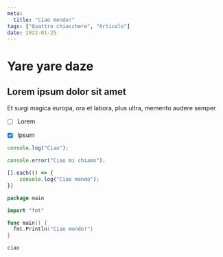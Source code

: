 ```yaml
---
meta:
  title: "Ciao mondo!"
tags: ["Quattro chiacchere", "Articolo"]
date: 2022-01-25
---
```


# Yare yare daze

## Lorem ipsum dolor sit amet

Et surgi magica europa, ora et labora, plus ultra, memento audere semper


* [ ] Lorem
* [x] Ipsum


```js filename="main.js"
console.log("Ciao");

console.error("Ciao mi chiamo");

[].each(() => {
    console.log("Ciao mondo");
})
```

```go filename="main.go"
package main

import "fmt"

func main() {
  fmt.Println("Ciao mondo!")
}
```

`ciao`
